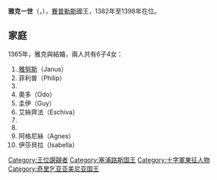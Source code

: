{{Multiple issues|
{{Expand language|1=en|time=2020-09-28T05:42:30+00:00}}
{{Unreferenced|time=2020-09-28T05:42:30+00:00}}
}}
{{Infobox royalty
| name        = 雅克一世
| image       = Palazzo Ducale statua16.JPG
| image_size  = 150px
| succession  = 賽普勒斯國王
| reign       = 1382年10月13日 — 1398年9月9日
| predecessor = [[皮埃尔二世_(賽普勒斯)|皮埃尔二世]]
| successor   = [[賽普勒斯的雅努斯|雅努斯]]
| birth_date  = 1334年
| death_date  = {{death date and age|1398|9|9|1334|df=y}}
| death_place = [[尼古西亞|尼古西亞]]
| house       = [[呂西尼昂王朝|呂西尼昂王朝]]
| father      = [[于格四世|于格四世]]
| mother      = [[伊貝林的愛麗絲|伊貝林的愛麗絲]]
}}
'''雅克一世'''（{{lang-fr|Jacques de Lusignan}}，{{bd|1334年||1398年|9月9日}}），[[賽普勒斯王國|賽普勒斯]]國王，1382年至1398年在位。

== 家庭 ==
1365年，雅克與{{le|不倫瑞克-格魯本哈根的海爾維絲|Helvis of Brunswick-Grubenhagen}}結婚，兩人共有6子4女：
# [[賽普勒斯的雅努斯|雅努斯]]（Janus）
# 菲利普（Philip）
# {{le|呂西尼昂的亨利|Henry of Lusignan|亨利}}
# 奧多（Odo）
# 圭伊（Guy）
# 艾絲齊法（Eschiva）
# {{le|呂西尼昂的于格|Hugues Lancelot de Lusignan|于格}}
# {{le|呂西尼昂的瑪麗|Mary of Lusignan, Queen of Naples|瑪麗}}
# 阿格尼絲（Agnes）
# 伊莎貝拉（Isabella）

{{賽普勒斯君主}}
[[Category:王位覬覦者|Category:王位覬覦者]]
[[Category:塞浦路斯国王|Category:塞浦路斯国王]]
[[Category:十字軍東征人物|Category:十字軍東征人物]]
[[Category:奇里乞亚亚美尼亚国王|Category:奇里乞亚亚美尼亚国王]]